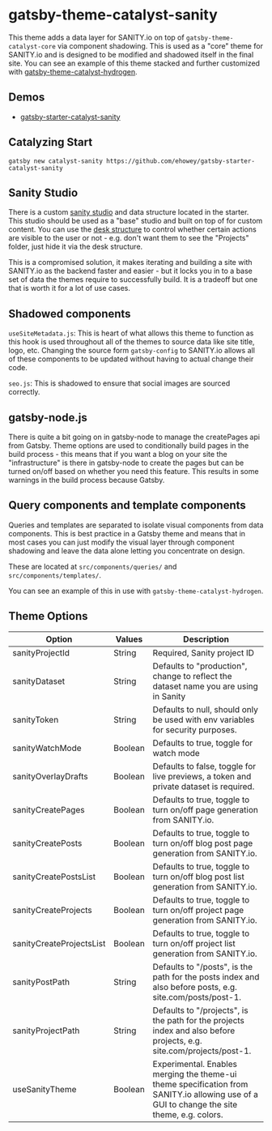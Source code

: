 <SEO
  title="Gatsby-Theme-Catalyst-Sanity"
  description="Gatsby Theme Catalyst Sanity adds a SANITY.io data layer on top of the core theme via component shadowing. Gatsby Theme Catalyst is an opinionated set of integrated themes and starters to accelerate your next Gatsby project."
/>

# gatsby-theme-catalyst-sanity

This theme adds a data layer for SANITY.io on top of `gatsby-theme-catalyst-core` via component shadowing. This is used as a "core" theme for SANITY.io and is designed to be modified and shadowed itself in the final site. You can see an example of this theme stacked and further customized with [gatsby-theme-catalyst-hydrogen](/docs/gatsby-theme-catalyst-hydrogen).

## Demos

- [gatsby-starter-catalyst-sanity](https://gatsby-starter-catalyst-sanity.netlify.app/)

## Catalyzing Start

`gatsby new catalyst-sanity https://github.com/ehowey/gatsby-starter-catalyst-sanity`

## Sanity Studio

There is a custom [sanity studio](https://www.sanity.io/docs/sanity-studio) and data structure located in the starter. This studio should be used as a "base" studio and built on top of for custom content. You can use the [desk structure](https://www.sanity.io/docs/structure-builder-introduction) to control whether certain actions are visible to the user or not - e.g. don't want them to see the "Projects" folder, just hide it via the desk structure.

This is a compromised solution, it makes iterating and building a site with SANITY.io as the backend faster and easier - but it locks you in to a base set of data the themes require to successfully build. It is a tradeoff but one that is worth it for a lot of use cases.

## Shadowed components

`useSiteMetadata.js`: This is heart of what allows this theme to function as this hook is used throughout all of the themes to source data like site title, logo, etc. Changing the source form `gatsby-config` to SANITY.io allows all of these components to be updated without having to actual change their code.

`seo.js`: This is shadowed to ensure that social images are sourced correctly.

## gatsby-node.js

There is quite a bit going on in gatsby-node to manage the createPages api from Gatsby. Theme options are used to conditionally build pages in the build process - this means that if you want a blog on your site the "infrastructure" is there in gatsby-node to create the pages but can be turned on/off based on whether you need this feature. This results in some warnings in the build process because Gatsby.

## Query components and template components

Queries and templates are separated to isolate visual components from data components. This is best practice in a Gatsby theme and means that in most cases you can just modify the visual layer through component shadowing and leave the data alone letting you concentrate on design.

These are located at `src/components/queries/` and `src/components/templates/`.

You can see an example of this in use with `gatsby-theme-catalyst-hydrogen`.

## Theme Options

| Option                   | Values  | Description                                                                                                                                |
| ------------------------ | ------- | ------------------------------------------------------------------------------------------------------------------------------------------ |
| sanityProjectId          | String  | Required, Sanity project ID                                                                                                                |
| sanityDataset            | String  | Defaults to "production", change to reflect the dataset name you are using in Sanity                                                       |
| sanityToken              | String  | Defaults to null, should only be used with env variables for security purposes.                                                            |
| sanityWatchMode          | Boolean | Defaults to true, toggle for watch mode                                                                                                    |
| sanityOverlayDrafts      | Boolean | Defaults to false, toggle for live previews, a token and private dataset is required.                                                      |
| sanityCreatePages        | Boolean | Defaults to true, toggle to turn on/off page generation from SANITY.io.                                                                    |
| sanityCreatePosts        | Boolean | Defaults to true, toggle to turn on/off blog post page generation from SANITY.io.                                                          |
| sanityCreatePostsList    | Boolean | Defaults to true, toggle to turn on/off blog post list generation from SANITY.io.                                                          |
| sanityCreateProjects     | Boolean | Defaults to true, toggle to turn on/off project page generation from SANITY.io.                                                            |
| sanityCreateProjectsList | Boolean | Defaults to true, toggle to turn on/off project list generation from SANITY.io.                                                            |
| sanityPostPath           | String  | Defaults to "/posts", is the path for the posts index and also before posts, e.g. site.com/posts/post-1.                                   |
| sanityProjectPath        | String  | Defaults to "/projects", is the path for the projects index and also before projects, e.g. site.com/projects/post-1.                       |
| useSanityTheme           | Boolean | Experimental. Enables merging the theme-ui theme specification from SANITY.io allowing use of a GUI to change the site theme, e.g. colors. |
